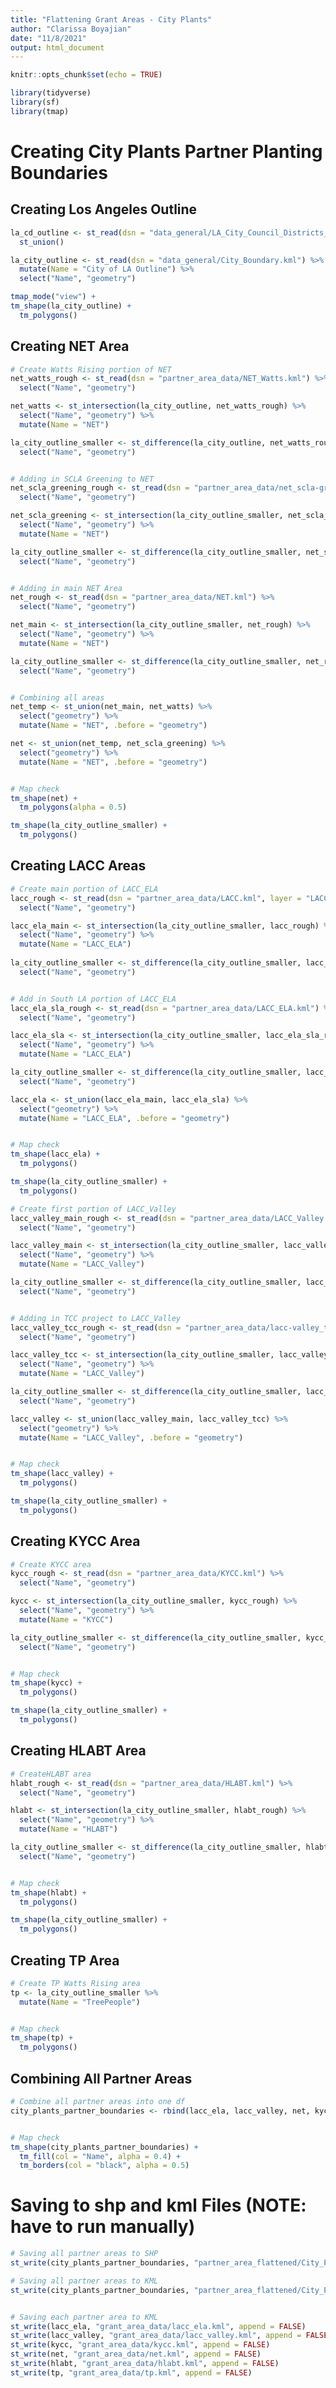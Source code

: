 ```yaml
---
title: "Flattening Grant Areas - City Plants"
author: "Clarissa Boyajian"
date: "11/8/2021"
output: html_document
---
```


```r
knitr::opts_chunk$set(echo = TRUE)
```

```r
library(tidyverse)
library(sf)
library(tmap)
```

# Creating City Plants Partner Planting Boundaries


## Creating Los Angeles Outline

```r
la_cd_outline <- st_read(dsn = "data_general/LA_City_Council_Districts_(Adopted_2012).kml") %>% 
  st_union()

la_city_outline <- st_read(dsn = "data_general/City_Boundary.kml") %>% 
  mutate(Name = "City of LA Outline") %>% 
  select("Name", "geometry")

tmap_mode("view") +
tm_shape(la_city_outline) +
  tm_polygons()
```


## Creating NET Area

```r
# Create Watts Rising portion of NET
net_watts_rough <- st_read(dsn = "partner_area_data/NET_Watts.kml") %>% 
  select("Name", "geometry")

net_watts <- st_intersection(la_city_outline, net_watts_rough) %>% 
  select("Name", "geometry") %>% 
  mutate(Name = "NET")

la_city_outline_smaller <- st_difference(la_city_outline, net_watts_rough) %>% 
  select("Name", "geometry")


# Adding in SCLA Greening to NET
net_scla_greening_rough <- st_read(dsn = "partner_area_data/net_scla-greening.kml") %>% 
  select("Name", "geometry")

net_scla_greening <- st_intersection(la_city_outline_smaller, net_scla_greening_rough) %>% 
  select("Name", "geometry") %>% 
  mutate(Name = "NET")

la_city_outline_smaller <- st_difference(la_city_outline_smaller, net_scla_greening_rough) %>% 
  select("Name", "geometry")


# Adding in main NET Area
net_rough <- st_read(dsn = "partner_area_data/NET.kml") %>% 
  select("Name", "geometry")

net_main <- st_intersection(la_city_outline_smaller, net_rough) %>% 
  select("Name", "geometry") %>% 
  mutate(Name = "NET")

la_city_outline_smaller <- st_difference(la_city_outline_smaller, net_rough) %>% 
  select("Name", "geometry")


# Combining all areas
net_temp <- st_union(net_main, net_watts) %>% 
  select("geometry") %>% 
  mutate(Name = "NET", .before = "geometry")

net <- st_union(net_temp, net_scla_greening) %>% 
  select("geometry") %>% 
  mutate(Name = "NET", .before = "geometry")


# Map check
tm_shape(net) +
  tm_polygons(alpha = 0.5)

tm_shape(la_city_outline_smaller) +
  tm_polygons()
```


## Creating LACC Areas

```r
# Create main portion of LACC_ELA
lacc_rough <- st_read(dsn = "partner_area_data/LACC.kml", layer = "LACC") %>% 
  select("Name", "geometry")

lacc_ela_main <- st_intersection(la_city_outline_smaller, lacc_rough) %>% 
  select("Name", "geometry") %>% 
  mutate(Name = "LACC_ELA")
  
la_city_outline_smaller <- st_difference(la_city_outline_smaller, lacc_rough) %>% 
  select("Name", "geometry")


# Add in South LA portion of LACC_ELA
lacc_ela_sla_rough <- st_read(dsn = "partner_area_data/LACC_ELA.kml") %>% 
  select("Name", "geometry")

lacc_ela_sla <- st_intersection(la_city_outline_smaller, lacc_ela_sla_rough) %>% 
  select("Name", "geometry") %>% 
  mutate(Name = "LACC_ELA")

la_city_outline_smaller <- st_difference(la_city_outline_smaller, lacc_ela_sla_rough) %>% 
  select("Name", "geometry")

lacc_ela <- st_union(lacc_ela_main, lacc_ela_sla) %>% 
  select("geometry") %>% 
  mutate(Name = "LACC_ELA", .before = "geometry")


# Map check
tm_shape(lacc_ela) +
  tm_polygons()

tm_shape(la_city_outline_smaller) +
  tm_polygons()
```

```r
# Create first portion of LACC_Valley
lacc_valley_main_rough <- st_read(dsn = "partner_area_data/LACC_Valley.kml") %>% 
  select("Name", "geometry")

lacc_valley_main <- st_intersection(la_city_outline_smaller, lacc_valley_main_rough) %>% 
  select("Name", "geometry") %>% 
  mutate(Name = "LACC_Valley")

la_city_outline_smaller <- st_difference(la_city_outline_smaller, lacc_valley_main_rough) %>% 
  select("Name", "geometry")


# Adding in TCC project to LACC_Valley
lacc_valley_tcc_rough <- st_read(dsn = "partner_area_data/lacc-valley_tcc-project.kml") %>% 
  select("Name", "geometry")

lacc_valley_tcc <- st_intersection(la_city_outline_smaller, lacc_valley_tcc_rough) %>% 
  select("Name", "geometry") %>% 
  mutate(Name = "LACC_Valley")

la_city_outline_smaller <- st_difference(la_city_outline_smaller, lacc_valley_tcc_rough) %>% 
  select("Name", "geometry")

lacc_valley <- st_union(lacc_valley_main, lacc_valley_tcc) %>% 
  select("geometry") %>% 
  mutate(Name = "LACC_Valley", .before = "geometry")


# Map check
tm_shape(lacc_valley) +
  tm_polygons()

tm_shape(la_city_outline_smaller) +
  tm_polygons()
```

## Creating KYCC Area

```r
# Create KYCC area
kycc_rough <- st_read(dsn = "partner_area_data/KYCC.kml") %>% 
  select("Name", "geometry")

kycc <- st_intersection(la_city_outline_smaller, kycc_rough) %>% 
  select("Name", "geometry") %>% 
  mutate(Name = "KYCC")

la_city_outline_smaller <- st_difference(la_city_outline_smaller, kycc_rough) %>% 
  select("Name", "geometry")


# Map check
tm_shape(kycc) +
  tm_polygons()

tm_shape(la_city_outline_smaller) +
  tm_polygons()
```


## Creating HLABT Area

```r
# CreateHLABT area
hlabt_rough <- st_read(dsn = "partner_area_data/HLABT.kml") %>% 
  select("Name", "geometry")

hlabt <- st_intersection(la_city_outline_smaller, hlabt_rough) %>% 
  select("Name", "geometry") %>% 
  mutate(Name = "HLABT")

la_city_outline_smaller <- st_difference(la_city_outline_smaller, hlabt_rough) %>% 
  select("Name", "geometry")


# Map check
tm_shape(hlabt) +
  tm_polygons()

tm_shape(la_city_outline_smaller) +
  tm_polygons()
```

## Creating TP Area

```r
# Create TP Watts Rising area
tp <- la_city_outline_smaller %>% 
  mutate(Name = "TreePeople")


# Map check
tm_shape(tp) +
  tm_polygons()
```


## Combining All Partner Areas

```r
# Combine all partner areas into one df
city_plants_partner_boundaries <- rbind(lacc_ela, lacc_valley, net, kycc, hlabt, tp)


# Map check
tm_shape(city_plants_partner_boundaries) +
  tm_fill(col = "Name", alpha = 0.4) +
  tm_borders(col = "black", alpha = 0.5)
```



# Saving to shp and kml Files (NOTE: have to run manually)

```r
# Saving all partner areas to SHP
st_write(city_plants_partner_boundaries, "partner_area_flattened/City_Plants_Partner_Planting_Boundaries.shp", append = FALSE)

# Saving all partner areas to KML
st_write(city_plants_partner_boundaries, "partner_area_flattened/City_Plants_Partner_Planting_Boundaries.kml", append = FALSE)


# Saving each partner area to KML
st_write(lacc_ela, "grant_area_data/lacc_ela.kml", append = FALSE)
st_write(lacc_valley, "grant_area_data/lacc_valley.kml", append = FALSE)
st_write(kycc, "grant_area_data/kycc.kml", append = FALSE)
st_write(net, "grant_area_data/net.kml", append = FALSE)
st_write(hlabt, "grant_area_data/hlabt.kml", append = FALSE)
st_write(tp, "grant_area_data/tp.kml", append = FALSE)
```




